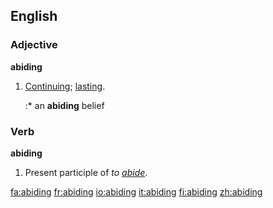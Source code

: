==English==
===Adjective===
'''abiding'''
# [[continue|Continuing]]; [[lasting]].
#:* an '''abiding''' belief

===Verb===
'''abiding'''
# Present participle of ''to [[abide]]''.

[[fa:abiding]]
[[fr:abiding]]
[[io:abiding]]
[[it:abiding]]
[[fi:abiding]]
[[zh:abiding]]